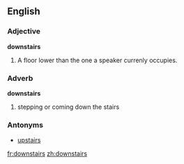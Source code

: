 ==English==

===Adjective===
'''downstairs'''
#A floor lower than the one a speaker currenly occupies.

===Adverb===
'''downstairs'''
#stepping or coming down the stairs

===Antonyms===
*[[upstairs]]

[[fr:downstairs]]
[[zh:downstairs]]